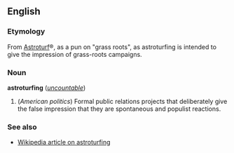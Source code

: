 ==English==
===Etymology===
From [[Astroturf]]&reg;, as a pun on "grass roots", as astroturfing is intended to give the impression of grass-roots campaigns.

===Noun===
'''astroturfing''' (''[[uncountable]]'')

#(''American politics'') Formal public relations projects that deliberately give the false impression that they are spontaneous and populist reactions.

===See also===
*[[w:Astroturfing|Wikipedia article on astroturfing]]